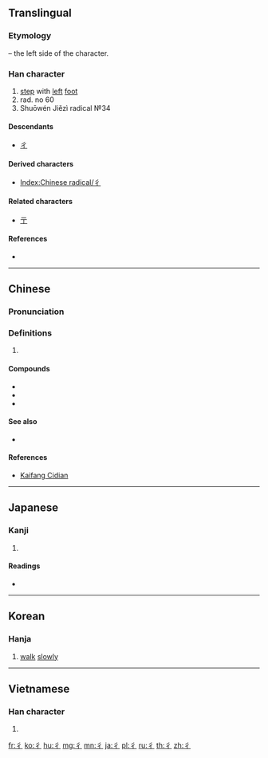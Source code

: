 {{character info/new}}
{{also|ㄔ}}
==Translingual==
{{stroke order|type=animate}}

===Etymology===
{{Han etyl}}
{{Han simp|行}} – the left side of the character.

===Han character===
{{Han char|rn=60|rad=彳|as=00|sn=3|four=20202|canj=HO,XHO}}

# [[step]] with [[left]] [[foot]]
# rad. no 60
# Shuōwén Jiězì radical №34

====Descendants====
* [[ㄔ]]

====Derived characters====
* [[Index:Chinese radical/彳]]

====Related characters====
* [[亍]]

====References====
* {{Han ref|kx=0365.010|dkj=10037|dj=0684.220|hdz=20811.010|uh=5F73|ud=24435|bh=C94C|bd=51532}}

----

==Chinese==
{{zh-forms}}

===Pronunciation===
{{zh-pron
|m=chì
|c=cik1
|h=pfs=chhit
|mn=chhek
|w=
|mc=y
|oc=y
|ma=|ma2=
|cat=v
}}

===Definitions===
{{zh-hanzi}}

# {{rfdef|lang=zh}}

====Compounds====
* {{zh-l|彳部}}
* {{zh-l|彳亍}}
* {{zh-l|單單彳}}

====See also====
* {{zh-l|雙人旁}}

====References====
* {{qualifier|Min Nan}} [http://kaifangcidian.com/han/minnan/%E5%BD%B3 Kaifang Cidian]

----

==Japanese==

===Kanji===
{{ja-kanji|grade=|rs=彳00}}

# {{defn|lang=ja|sort=彳00}}

====Readings====
* {{ja-readings|on=[[てき]] (teki)|kun=}}

----

==Korean==

===Hanja===
{{ko-hanja|hangeul=척|eumhun=|rv=cheok|mr=ch'ŏk|y=chek}}

# [[walk]] [[slowly]]

----

==Vietnamese==

===Han character===
{{vi-readings|rs=彳00|hanviet=sách}}

# {{defn|lang=vi|sort=彳00}}

[[Category:CJKV radicals| ]]

[[fr:彳]]
[[ko:彳]]
[[hu:彳]]
[[mg:彳]]
[[mn:彳]]
[[ja:彳]]
[[pl:彳]]
[[ru:彳]]
[[th:彳]]
[[zh:彳]]